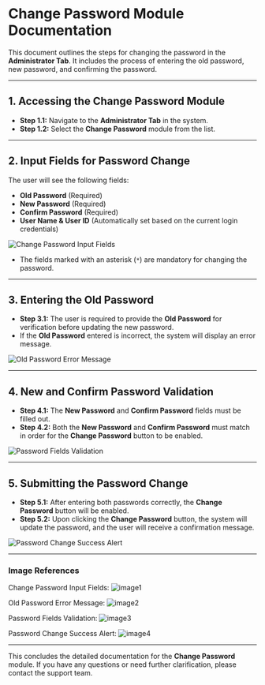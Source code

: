 # Change Password Module Documentation

This document outlines the steps for changing the password in the **Administrator Tab**. It includes the process of entering the old password, new password, and confirming the password.

---

## 1. Accessing the Change Password Module

- **Step 1.1:** Navigate to the **Administrator Tab** in the system.
- **Step 1.2:** Select the **Change Password** module from the list.

---

## 2. Input Fields for Password Change

The user will see the following fields:
- **Old Password** (Required)
- **New Password** (Required)
- **Confirm Password** (Required)
- **User Name & User ID** (Automatically set based on the current login credentials)


![Change Password Input Fields](/DOCS_IMAGE/change-password/image1.png)

- The fields marked with an asterisk (`*`) are mandatory for changing the password.

---

## 3. Entering the Old Password

- **Step 3.1:** The user is required to provide the **Old Password** for verification before updating the new password.
- If the **Old Password** entered is incorrect, the system will display an error message.

![Old Password Error Message](/DOCS_IMAGE/change-password/image3.png)

---

## 4. New and Confirm Password Validation

- **Step 4.1:** The **New Password** and **Confirm Password** fields must be filled out.
- **Step 4.2:** Both the **New Password** and **Confirm Password** must match in order for the **Change Password** button to be enabled.
  
![Password Fields Validation](/DOCS_IMAGE/change-password/image4.png)

---

## 5. Submitting the Password Change

- **Step 5.1:** After entering both passwords correctly, the **Change Password** button will be enabled.
- **Step 5.2:** Upon clicking the **Change Password** button, the system will update the password, and the user will receive a confirmation message.

![Password Change Success Alert](/DOCS_IMAGE/change-password/image5.png)


---

### Image References

Change Password Input Fields:
![image1](/DOCS_IMAGE/change-password/image1.png)

Old Password Error Message:
![image2](/DOCS_IMAGE/change-password/image3.png)

Password Fields Validation:
![image3](/DOCS_IMAGE/change-password/image4.png)

Password Change Success Alert:
![image4](/DOCS_IMAGE/change-password/image5.png)


---

This concludes the detailed documentation for the **Change Password** module. If you have any questions or need further clarification, please contact the support team.
